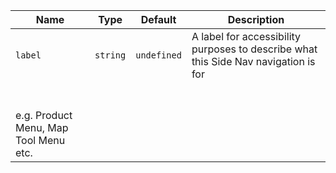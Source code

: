 
  | Name | Type | Default | Description |
| --- | --- | --- | --- |
| `label` | `string` | `undefined` | A label for accessibility purposes to describe what this Side Nav navigation is for<br /><br />e.g. Product Menu, Map Tool Menu etc. |

